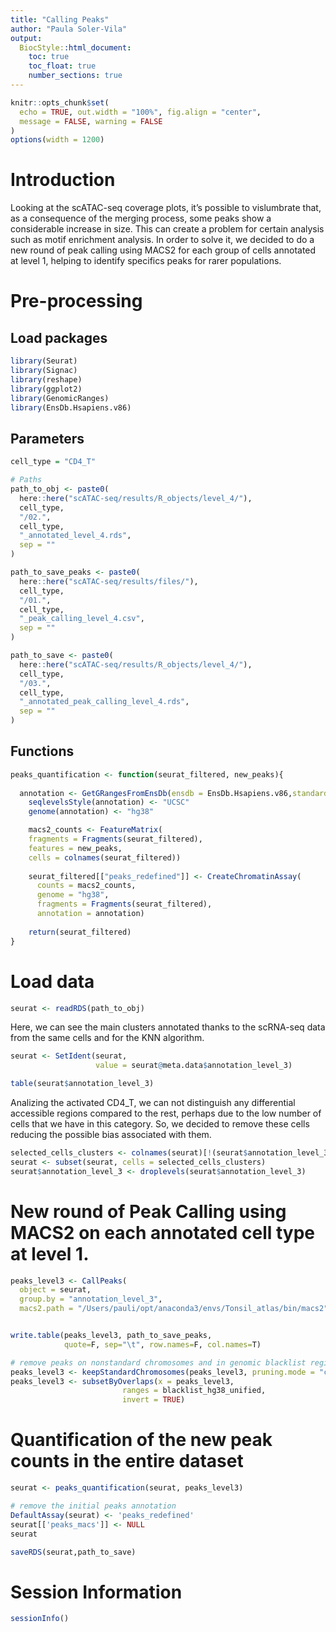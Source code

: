 ```yaml
---
title: "Calling Peaks"
author: "Paula Soler-Vila"
output: 
  BiocStyle::html_document:
    toc: true
    toc_float: true
    number_sections: true
---
```

  
```r
knitr::opts_chunk$set(
  echo = TRUE, out.width = "100%", fig.align = "center",
  message = FALSE, warning = FALSE
)
options(width = 1200)
```

# Introduction
Looking at the scATAC-seq coverage plots, it's possible to vislumbrate that, as a consequence of the merging process, some peaks show a considerable increase in size. This can create a problem for certain analysis such as motif enrichment analysis. In order to solve it, we decided to do a new round of peak calling using MACS2 for each group of cells annotated at level 1, helping to identify specifics peaks for rarer populations.  

# Pre-processing

## Load packages

```r
library(Seurat)
library(Signac)
library(reshape)
library(ggplot2)
library(GenomicRanges)
library(EnsDb.Hsapiens.v86)
```

## Parameters

```r
cell_type = "CD4_T"

# Paths
path_to_obj <- paste0(
  here::here("scATAC-seq/results/R_objects/level_4/"),
  cell_type,
  "/02.",
  cell_type,
  "_annotated_level_4.rds",
  sep = ""
)

path_to_save_peaks <- paste0(
  here::here("scATAC-seq/results/files/"),
  cell_type,
  "/01.",
  cell_type,
  "_peak_calling_level_4.csv",
  sep = ""
)

path_to_save <- paste0(
  here::here("scATAC-seq/results/R_objects/level_4/"),
  cell_type,
  "/03.",
  cell_type,
  "_annotated_peak_calling_level_4.rds",
  sep = ""
)
```

## Functions

```r
peaks_quantification <- function(seurat_filtered, new_peaks){ 
    
  annotation <- GetGRangesFromEnsDb(ensdb = EnsDb.Hsapiens.v86,standard.chromosomes = T)
    seqlevelsStyle(annotation) <- "UCSC"
    genome(annotation) <- "hg38"

    macs2_counts <- FeatureMatrix(
    fragments = Fragments(seurat_filtered),
    features = new_peaks,
    cells = colnames(seurat_filtered))
    
    seurat_filtered[["peaks_redefined"]] <- CreateChromatinAssay(
      counts = macs2_counts, 
      genome = "hg38",
      fragments = Fragments(seurat_filtered),
      annotation = annotation)
    
    return(seurat_filtered)
}
```

# Load data

```r
seurat <- readRDS(path_to_obj)
```

Here, we can see the main clusters annotated thanks to the scRNA-seq data from the same cells and for the KNN algorithm.

```r
seurat <- SetIdent(seurat, 
                   value = seurat@meta.data$annotation_level_3)

table(seurat$annotation_level_3)
```

Analizing the activated CD4_T, we can not distinguish any differential accessible regions compared to the rest, perhaps due to the low number of cells that we have in this category. So, we decided to remove these cells reducing the possible bias associated with them. 

```r
selected_cells_clusters <- colnames(seurat)[!(seurat$annotation_level_3 == "activated CD4 T")]
seurat <- subset(seurat, cells = selected_cells_clusters)
seurat$annotation_level_3 <- droplevels(seurat$annotation_level_3)
```

# New round of Peak Calling using MACS2 on each annotated cell type at level 1.

```r
peaks_level3 <- CallPeaks(
  object = seurat,
  group.by = "annotation_level_3",
  macs2.path = "/Users/pauli/opt/anaconda3/envs/Tonsil_atlas/bin/macs2")


write.table(peaks_level3, path_to_save_peaks,
            quote=F, sep="\t", row.names=F, col.names=T)
```

```r
# remove peaks on nonstandard chromosomes and in genomic blacklist regions
peaks_level3 <- keepStandardChromosomes(peaks_level3, pruning.mode = "coarse")
peaks_level3 <- subsetByOverlaps(x = peaks_level3, 
                         ranges = blacklist_hg38_unified, 
                         invert = TRUE)
```

# Quantification of the new peak counts in the entire dataset

```r
seurat <- peaks_quantification(seurat, peaks_level3)
```

```r
# remove the initial peaks annotation
DefaultAssay(seurat) <- 'peaks_redefined'
seurat[['peaks_macs']] <- NULL
seurat

saveRDS(seurat,path_to_save)
```

# Session Information
```r
sessionInfo()
```
